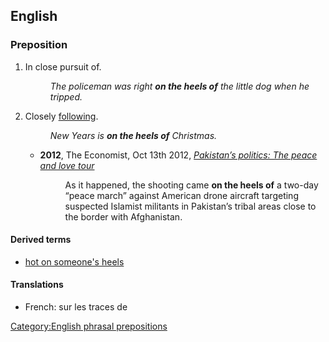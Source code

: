 ==English==

===Preposition===
{{en-prep|head=[[on]] [[the]] [[heels]] [[of]]}}
# In close pursuit of.
#: ''The policeman was right '''on the heels of''' the little dog when he tripped.''
# Closely [[following]].
#: ''New Years is '''on the heels of''' Christmas.''
#*'''2012''', The Economist, Oct 13th 2012, ''[http://www.economist.com/node/21564596 Pakistan’s politics: The peace and love tour]''
#*:As it happened, the shooting came '''on the heels of''' a two-day “peace march” against American drone aircraft targeting suspected Islamist militants in Pakistan’s tribal areas close to the border with Afghanistan.
====Derived terms====
* [[hot on someone's heels]]

====Translations====
{{trans-top|in close pursuit of}}
* French: sur les traces de
{{trans-mid}}
{{trans-bottom}}

[[Category:English phrasal prepositions]]